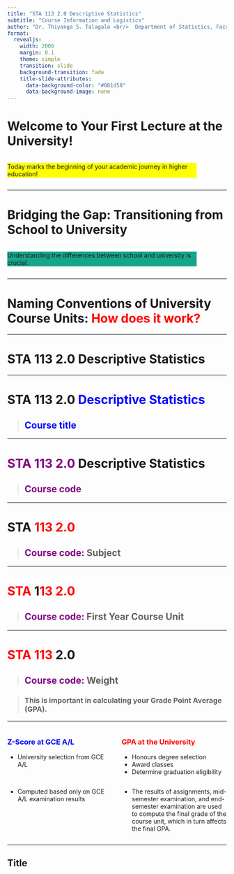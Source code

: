 ```yaml
---
title: "STA 113 2.0 Descriptive Statistics"
subtitle: "Course Information and Logistics"
author: "Dr. Thiyanga S. Talagala <br/>  Department of Statistics, Faculty of Applied Sciences <br/> University of Sri Jayewardenepura, Sri Lanka"
format:
  revealjs:
    width: 2000
    margin: 0.1
    theme: simple
    transition: slide
    background-transition: fade
    title-slide-attributes: 
      data-background-color: "#081d58"
      data-background-image: none
---
```


# Welcome to Your First Lecture at the University!

::: columns
::: {.column width="90%"}
::: {style="background-color: #FFFF00"}
Today marks the beginning of your academic journey in higher education!
:::
:::

::: {.column width="10%"}
:::
:::

------------------------------------------------------------------------

# Bridging the Gap: Transitioning from School to University

::: columns
::: {.column width="90%"}
::: {style="background-color: #17A589 "}
Understanding the differences between school and university is crucial.
:::
:::

::: {.column width="10%"}
:::
:::

------------------------------------------------------------------------

# Naming Conventions of University Course Units: <span style="color:red;">How does it work?</span>

---

# STA 113 2.0 Descriptive Statistics

---

# STA 113 2.0  <span style="color:blue;">Descriptive Statistics</span>



> ## <span style="color:blue;">Course title</span>

---

# <span style="color:purple;">STA 113 2.0</span>  Descriptive Statistics



> ## <span style="color:purple;">Course code</span>

---

# STA <span style="color:red;">113 2.0</span>  


> ## <span style="color:purple;">Course code:</span> Subject

---

# <span style="color:red;">STA</span>  1<span style="color:red;">13 2.0</span>  


> ## <span style="color:purple;">Course code:</span> First Year Course Unit

---


# <span style="color:red;">STA 113 </span>  2.0 


> ## <span style="color:purple;">Course code:</span> Weight

> ### This is important in calculating your Grade Point Average (GPA).

---

::: columns
::: {.column width="50%"}
### <span style="color:blue;">Z-Score at GCE A/L</span> 

- University selection from GCE A/L


:::


::: {.column width="50%"}
### <span style="color:red;">GPA at the University</span>
- Honours degree selection
- Award classes
- Determine graduation eligibility

:::
:::

::: columns
::: {.column width="50%"}

-  Computed based only on GCE A/L examination results

:::


::: {.column width="50%"}
- The results of assignments, mid-semester examination, and end-semester examination are used to compute the final grade of the course unit, which in turn affects the final GPA.
:::
:::

------------------------------------------------------------------------

## Title
